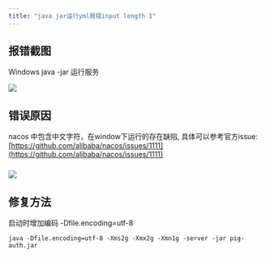 ```yaml
---
title: "java jar运行yml报错input length 1"
---
```




## 报错截图


Windows  java -jar 运行服务

![](https://cdn.nlark.com/yuque/0/2021/png/283679/1623201219521-bf6e7b3a-cee0-4337-b034-f84e11cc2089.png)





## 错误原因


 nacos 中包含中文字符，在window下运行的存在缺陷, 具体可以参考官方issue:[https://github.com/alibaba/nacos/issues/1111](https://github.com/alibaba/nacos/issues/1111)

### ![](https://cdn.nlark.com/yuque/0/2021/png/283679/1623201262614-7c240a91-f79e-4b11-86b6-3bc1df719694.png)


## 修复方法


启动时增加编码  -Dfile.encoding=utf-8

```shell
java -Dfile.encoding=utf-8 -Xms2g -Xmx2g -Xmn1g -server -jar pig-auth.jar
```


